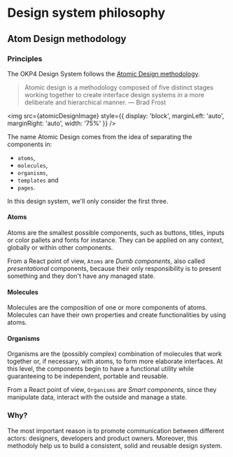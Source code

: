 
<Meta title="Philosophy" />

# Design system philosophy

## Atom Design methodology

### Principles

The OKP4 Design System follows the [Atomic Design methodology](https://atomicdesign.bradfrost.com/).

> Atomic design is a methodology composed of five distinct stages working together to create interface design systems in a more deliberate and hierarchical manner.
> — Brad Frost

<img
  src={atomicDesignImage}
  style={{
    display: 'block',
    marginLeft: 'auto',
    marginRight: 'auto',
    width: '75%'
  }}
/>

The name Atomic Design comes from the idea of separating the components in:

- `atoms`,
- `molecules`,
- `organisms`,
- `templates` and
- `pages`.

In this design system, we'll only consider the first three.

#### Atoms

Atoms are the smallest possible components, such as buttons, titles, inputs or color pallets and fonts for instance.
They can be applied on any context, globally or within other components.

From a React point of view, `Atoms` are _Dumb components_, also called _presentational_ components, because their only
responsibility is to present something and they don't have any managed state.

#### Molecules

Molecules are the composition of one or more components of atoms. Molecules can have their own properties and create
functionalities by using atoms.

#### Organisms

Organisms are the (possibly complex) combination of molecules that work together or, if necessary, with atoms, to form more elaborate interfaces. At this level, the components
begin to have a functional utility while guaranteeing to be independent, portable and reusable.

From a React point of view, `Organisms` are _Smart components_, since they manipulate data, interact with the outside and manage a state.

### Why?

The most important reason is to promote communication between different actors: designers, developers and product owners. Moreover, this methodoly help us to build
a consistent, solid and reusable design system.
